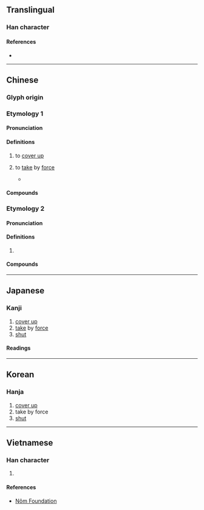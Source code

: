{{character info}}
==Translingual==

===Han character===
{{Han char|rn=64|rad=手|as=09|sn=12|four=58046|canj=QORT|ids=⿰扌弇}}

====References====
* {{Han ref|kx=0442.150|dkj=12359|dj=0794.010|hdz=31921.010|uh=63DC|ud=25564|bh=D966|bd=55654}}

----

==Chinese==

===Glyph origin===
{{Han etym}}

===Etymology 1===
{{zh-forms}}

====Pronunciation====
{{zh-pron
|m=yǎn
|c=jim2
|mc=y
|oc=y
|cat=v
}}

====Definitions====
{{zh-hanzi}}

# to [[cover up]]
# {{lb|zh|literary}} to [[take]] by [[force]]
#* {{zh-x|怯 者，夜 見 立表，以為 鬼 也；見 寢石，以為 虎 也；懼 揜{yǎn} 其 氣 也。|ref=Huainanzi}}

====Compounds====
{{zh-der|揜揜縮縮|揜眼|揜口葫蘆|揜目}}

===Etymology 2===
{{zh-forms|alt=挹}}

====Pronunciation====
{{zh-pron
|mn=iap
|cat=v
}}

====Definitions====
{{zh-hanzi}}

# {{rfdef|zh}}

====Compounds====
{{zh-der|偷揜|掩掩揜揜|揜尾狗|揜貼}}

----

==Japanese==

===Kanji===
{{ja-kanji|grade=|rs=手09}}

# [[cover up]]
# [[take]] by [[force]]
# [[shut]]

====Readings====
{{ja-readings|on=[[えん]] (en), [[あん]] (an), [[おん]] (on)|kun=[[とる]] (toru)}}

----

==Korean==

===Hanja===
{{ko-hanja|hangeul=[[암]], [[엄]]|eumhun=|rv=am, eom|mr=am, ŏm|y=am, em}}

# [[cover up]]
# take by force
# [[shut]]

----

==Vietnamese==

===Han character===
{{vi-readings|rs=手09|reading=yểm}}

# {{rfdef|vi|sort=手09}}

====References====
* [http://nomfoundation.org/common/nom_details.php?codepoint=63dc Nôm Foundation]